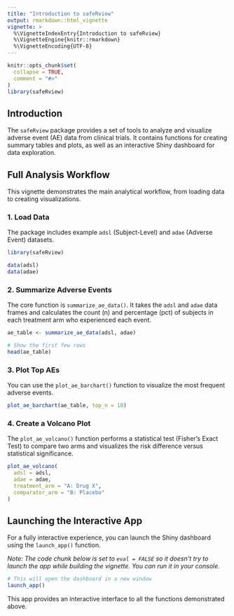 ```yaml
---
title: "Introduction to safeRview"
output: rmarkdown::html_vignette
vignette: >
  %\VignetteIndexEntry{Introduction to safeRview}
  %\VignetteEngine{knitr::rmarkdown}
  %\VignetteEncoding{UTF-8}
---
```


```r
knitr::opts_chunk$set(
  collapse = TRUE,
  comment = "#>"
)
library(safeRview)
```

## Introduction

The `safeRview` package provides a set of tools to analyze and visualize 
adverse event (AE) data from clinical trials. It contains functions for 
creating summary tables and plots, as well as an interactive Shiny 
dashboard for data exploration.

## Full Analysis Workflow

This vignette demonstrates the main analytical workflow, from loading 
data to creating visualizations.

### 1. Load Data

The package includes example `adsl` (Subject-Level) and `adae` (Adverse 
Event) datasets.

```r
library(safeRview)

data(adsl)
data(adae)
```

### 2. Summarize Adverse Events

The core function is `summarize_ae_data()`. It takes the `adsl` and `adae`
data frames and calculates the count (n) and percentage (pct) of subjects 
in each treatment arm who experienced each event.

```r
ae_table <- summarize_ae_data(adsl, adae)

# Show the first few rows
head(ae_table)
```

### 3. Plot Top AEs

You can use the `plot_ae_barchart()` function to visualize the most 
frequent adverse events.

```r
plot_ae_barchart(ae_table, top_n = 10)
```

### 4. Create a Volcano Plot

The `plot_ae_volcano()` function performs a statistical test (Fisher's 
Exact Test) to compare two arms and visualizes the risk difference 
versus statistical significance.

```r
plot_ae_volcano(
  adsl = adsl,
  adae = adae,
  treatment_arm = "A: Drug X",
  comparator_arm = "B: Placebo"
)
```

## Launching the Interactive App

For a fully interactive experience, you can launch the Shiny dashboard 
using the `launch_app()` function.

*Note: The code chunk below is set to `eval = FALSE` so it doesn't try 
to launch the app while building the vignette. You can run it 
in your console.*

```r
# This will open the dashboard in a new window
launch_app()
```

This app provides an interactive interface to all the functions 
demonstrated above.

